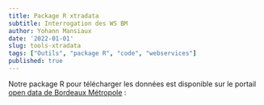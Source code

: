 ```yaml
---
title: Package R xtradata
subtitle: Interrogation des WS BM
author: Yohann Mansiaux
date: '2022-01-01'
slug: tools-xtradata
tags: ["Outils", "package R", "code", "webservices"]
published: true
---
```


Notre package R pour télécharger les données est disponible sur le portail [open data de Bordeaux Métropole](https://opendata.bordeaux-metropole.fr/explore/dataset/met_package_r/information/) : 


